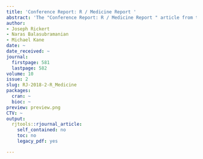 ```yaml
---
title: 'Conference Report: R / Medicine Report '
abstract: 'The "Conference Report: R / Medicine Report " article from the 2018-2 issue.'
author:
- Joseph Rickert
- Naras Balasubramanian
- Michael Kane
date: ~
date_received: ~
journal:
  firstpage: 581
  lastpage: 582
volume: 10
issue: 2
slug: RJ-2018-2-R_Medicine
packages:
  cran: ~
  bioc: ~
preview: preview.png
CTV: ~
output:
  rjtools::rjournal_article:
    self_contained: no
    toc: no
    legacy_pdf: yes

---
```

